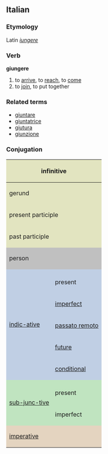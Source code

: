==Italian==
===Etymology===
Latin ''[[iungere]]''
===Verb===
'''giungere'''

# to [[arrive]], to [[reach]], to [[come]]
# to [[join]], to put together

===Related terms===
*[[giuntare]]
*[[giuntatrice]]
*[[giutura]]
*[[giunzione]]

===Conjugation===

<center>
{| style="background:#F0F0F0"

|-
! colspan="3" style="background:#e2e4c0" | infinitive
| colspan="5" | giungere

|-
! colspan="3" style="background:#e2e4c0" | gerund
| colspan="5" | giungendo

|-
! colspan="3" style="background:#e2e4c0" | present participle
| colspan="5" | [[giungente]]

|-
! colspan="3" style="background:#e2e4c0" | past participle
| colspan="5" | [[giunto]]

|-
! colspan="2" rowspan="2" style="background:#C0C0C0" | person
! colspan="3" style="background:#C0C0C0" | singular
! colspan="3" style="background:#C0C0C0" | plural

|-
! style="background:#C0C0C0;width:12.5%" | first
! style="background:#C0C0C0;width:12.5%" | second
! style="background:#C0C0C0;width:12.5%" | third
! style="background:#C0C0C0;width:12.5%" | first
! style="background:#C0C0C0;width:12.5%" | second
! style="background:#C0C0C0;width:12.5%" | third

|-
! rowspan="6" style="background:#c0cfe4" | [[indicative|indic-ative]]

! style="background:#c0cfe4" colspan="1" | 
! style="background:#c0cfe4" | io
! style="background:#c0cfe4" | tu
! style="background:#c0cfe4" | lui/lei
! style="background:#c0cfe4" | noi
! style="background:#c0cfe4" | voi
! style="background:#c0cfe4" | loro

|-
! style="height:3em;background:#c0cfe4" | present
| giungo
| giungi
| giunge
| giungiamo
| giungete
| giungono

|-
! style="height:3em;background:#c0cfe4" | [[imperfect]]
| giungevo
| giungevi
| giungeva
| giungevamo
| giungevate
| giungevano

|-
! style="height:3em;background:#c0cfe4" | [[passato remoto]]
| giunsi
| giungesti
| giunse
| giungemmo
| giungeste
| giunsero

|-
! style="height:3em;background:#c0cfe4" | [[future]]
| giungerò
| giungerai
| giungerà
| giungeremo
| giungerete
| giungeranno

|-
! style="height:3em;background:#c0cfe4" | [[conditional]]
| giungerei
| giungeresti
| giungerebbe
| giungeremmo
| giungereste
| giungerebbero

|-
! rowspan="3" style="background:#c0e4c0" |[[subjunctive|sub-junc-tive]]
! style="background:#c0e4c0" | 
! style="background:#c0e4c0" | che io
! style="background:#c0e4c0" | che tu
! style="background:#c0e4c0" | che lui/che lei
! style="background:#c0e4c0" | che noi
! style="background:#c0e4c0" | che voi
! style="background:#c0e4c0" | che loro

|-
! style="height:3em;background:#c0e4c0" | present
| giunga
| giunga
| giunga
| giungiamo
| giungiate
| giungano

|-
! style="height:3em;background:#c0e4c0" rowspan="1" | imperfect
| giungessi
| giungessi
| giungesse
| giungessimo
| giungeste
| giungessero

|-
! colspan="2" rowspan="2" style="height:3em;background:#e4d4c0" | [[imperative]]
! style="background:#e4d4c0" | -
! style="background:#e4d4c0" | tu
! style="background:#e4d4c0" | lui/lei
! style="background:#e4d4c0" | noi
! style="background:#e4d4c0" | voi
! style="background:#e4d4c0" | loro

|-
|
| giungi
| giunga
| giungiamo
| giungete
| giungano

|}
</center>